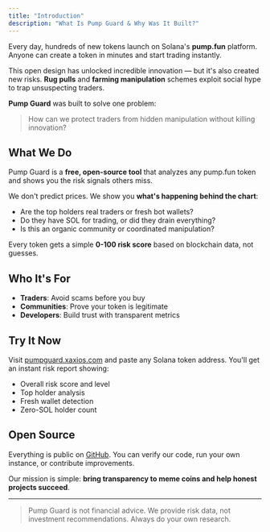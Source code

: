 ```yaml
---
title: "Introduction"
description: "What Is Pump Guard & Why Was It Built?"
---
```


Every day, hundreds of new tokens launch on Solana's **pump.fun** platform. Anyone can create a token in minutes and start trading instantly.

This open design has unlocked incredible innovation — but it's also created new risks. **Rug pulls** and **farming manipulation** schemes exploit social hype to trap unsuspecting traders.

**Pump Guard** was built to solve one problem:

> How can we protect traders from hidden manipulation without killing innovation?

## What We Do

Pump Guard is a **free, open-source tool** that analyzes any pump.fun token and shows you the risk signals others miss.

We don't predict prices. We show you **what's happening behind the chart**:

- Are the top holders real traders or fresh bot wallets?
- Do they have SOL for trading, or did they drain everything?
- Is this an organic community or coordinated manipulation?

Every token gets a simple **0-100 risk score** based on blockchain data, not guesses.

## Who It's For

- **Traders**: Avoid scams before you buy
- **Communities**: Prove your token is legitimate
- **Developers**: Build trust with transparent metrics

## Try It Now

Visit [pumpguard.xaxios.com](https://pumpguard.xaxios.com) and paste any Solana token address. You'll get an instant risk report showing:

- Overall risk score and level
- Top holder analysis
- Fresh wallet detection
- Zero-SOL holder count

## Open Source

Everything is public on [GitHub](https://github.com/xaxiosai/pump-guard-monorepo). You can verify our code, run your own instance, or contribute improvements.

Our mission is simple: **bring transparency to meme coins and help honest projects succeed**.

---

> Pump Guard is not financial advice. We provide risk data, not investment recommendations. Always do your own research.